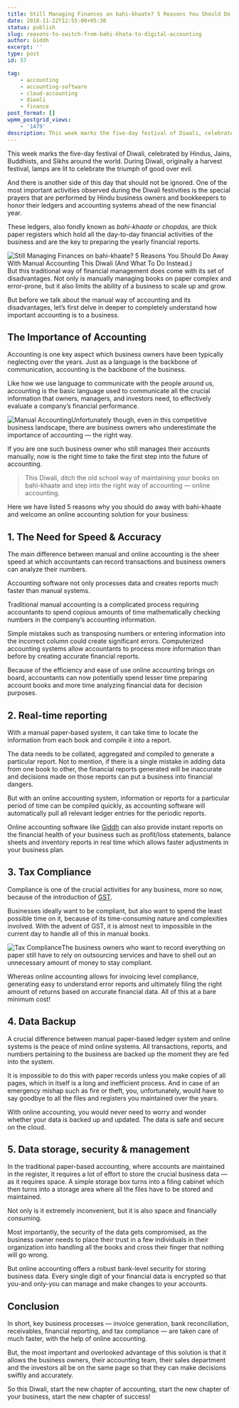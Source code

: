 ```yaml
---
title: Still Managing Finances on bahi-khaate? 5 Reasons You Should Do Away With Manual Accounting This Diwali (And What To Do Instead.)
date: 2018-11-22T12:55:00+05:30
status: publish
slug: reasons-to-switch-from-bahi-khata-to-digital-accounting
author: Giddh
excerpt: ''
type: post
id: 57

tag:
    - accounting
    - accounting-software
    - cloud-accounting
    - diwali
    - finance
post_format: []
wpmm_postgrid_views:
    - '1479'
description: This week marks the five-day festival of Diwali, celebrated by Hindus, Jains, Buddhists, and Sikhs around the world. During Diwali, 
---
```

This week marks the five-day festival of Diwali, celebrated by Hindus, Jains, Buddhists, and Sikhs around the world. During Diwali, originally a harvest festival, lamps are lit to celebrate the triumph of good over evil.

And there is another side of this day that should not be ignored. One of the most important activities observed during the Diwali festivities is the special prayers that are performed by Hindu business owners and bookkeepers to honor their ledgers and accounting systems ahead of the new financial year.

These ledgers, also fondly known as *bahi-khaate* or *chopdas,* are thick paper registers which hold all the day-to-day financial activities of the business and are the key to preparing the yearly financial reports.

<img class="wp-block-image size-large is-style-default" src = "../../img/blog/1_9mej6KEXHoZIN8aXMb9HYQ.webp" alt="Still Managing Finances on bahi-khaate? 5 Reasons You Should Do Away With Manual Accounting This Diwali (And What To Do Instead.)" />But this traditional way of financial management does come with its set of disadvantages. Not only is manually managing books on paper complex and error-prone, but it also limits the ability of a business to scale up and grow.

But before we talk about the manual way of accounting and its disadvantages, let’s first delve in deeper to completely understand how important accounting is to a business.

The Importance of Accounting
----------------------------

Accounting is one key aspect which business owners have been typically neglecting over the years. Just as a language is the backbone of communication, accounting is the backbone of the business.

Like how we use language to communicate with the people around us, accounting is the basic language used to communicate all the crucial information that owners, managers, and investors need, to effectively evaluate a company’s financial performance.

<img class="wp-block-image size-large" src = "../../img/blog/1__CYnhUUfJtQWaf4-4Meofw.webp" alt="Manual Accounting" />Unfortunately though, even in this competitive business landscape, there are business owners who underestimate the importance of accounting — the right way.

If you are one such business owner who still manages their accounts manually, now is the right time to take the first step into the future of accounting.

> This Diwali, ditch the old school way of maintaining your books on bahi-khaate and step into the right way of accounting — online accounting.

Here we have listed 5 reasons why you should do away with bahi-khaate and welcome an online accounting solution for your business:

**1. The Need for Speed &amp; Accuracy**
----------------------------------------

The main difference between manual and online accounting is the sheer speed at which accountants can record transactions and business owners can analyze their numbers.

Accounting software not only processes data and creates reports much faster than manual systems.

Traditional manual accounting is a complicated process requiring accountants to spend copious amounts of time mathematically checking numbers in the company’s accounting information.

Simple mistakes such as transposing numbers or entering information into the incorrect column could create significant errors. Computerized accounting systems allow accountants to process more information than before by creating accurate financial reports.

Because of the efficiency and ease of use online accounting brings on board, accountants can now potentially spend lesser time preparing account books and more time analyzing financial data for decision purposes.

**2. Real-time reporting**
--------------------------

With a manual paper-based system, it can take time to locate the information from each book and compile it into a report.

The data needs to be collated, aggregated and compiled to generate a particular report. Not to mention, if there is a single mistake in adding data from one book to other, the financial reports generated will be inaccurate and decisions made on those reports can put a business into financial dangers.

But with an online accounting system, information or reports for a particular period of time can be compiled quickly, as accounting software will automatically pull all relevant ledger entries for the periodic reports.

Online accounting software like [Giddh](https://giddh.com) can also provide instant reports on the financial health of your business such as profit/loss statements, balance sheets and inventory reports in real time which allows faster adjustments in your business plan.

**3. Tax Compliance**
---------------------

Compliance is one of the crucial activities for any business, more so now, because of the introduction of [GST](https://giddh.com/gst).

Businesses ideally want to be compliant, but also want to spend the least possible time on it, because of its time-consuming nature and complexities involved. With the advent of GST, it is almost next to impossible in the current day to handle all of this in manual books.

<img class="wp-block-image size-large" src = "../../img/blog/1_JKvE-WOsF8y4jiRynoVZVA.webp" alt="Tax Compliance" />The business owners who want to record everything on paper still have to rely on outsourcing services and have to shell out an unnecessary amount of money to stay compliant.

Whereas online accounting allows for invoicing level compliance, generating easy to understand error reports and ultimately filing the right amount of returns based on accurate financial data. All of this at a bare minimum cost!

**4. Data Backup**
------------------

A crucial difference between manual paper-based ledger system and online systems is the peace of mind online systems. All transactions, reports, and numbers pertaining to the business are backed up the moment they are fed into the system.

It is impossible to do this with paper records unless you make copies of all pages, which in itself is a long and inefficient process. And in case of an emergency mishap such as fire or theft, you, unfortunately, would have to say goodbye to all the files and registers you maintained over the years.

With online accounting, you would never need to worry and wonder whether your data is backed up and updated. The data is safe and secure on the cloud.

**5. Data storage, security &amp; management**
----------------------------------------------

In the traditional paper-based accounting, where accounts are maintained in the register, it requires a lot of effort to store the crucial business data — as it requires space. A simple storage box turns into a filing cabinet which then turns into a storage area where all the files have to be stored and maintained.

Not only is it extremely inconvenient, but it is also space and financially consuming.

Most importantly, the security of the data gets compromised, as the business owner needs to place their trust in a few individuals in their organization into handling all the books and cross their finger that nothing will go wrong.

But online accounting offers a robust bank-level security for storing business data. Every single digit of your financial data is encrypted so that you-and only-you can manage and make changes to your accounts.

**Conclusion**
--------------

In short, key business processes — invoice generation, bank reconciliation, receivables, financial reporting, and tax compliance — are taken care of much faster, with the help of online accounting.

But, the most important and overlooked advantage of this solution is that it allows the business owners, their accounting team, their sales department and the investors all be on the same page so that they can make decisions swiftly and accurately.

So this Diwali, start the new chapter of accounting, start the new chapter of your business, start the new chapter of success!
